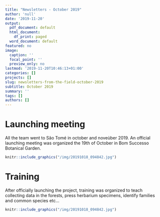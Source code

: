 ```yaml
---
title: "Newsletters - October 2019"
author: 'null'
date: '2019-11-20'
output:
  pdf_document: default
  html_document:
    df_print: paged
  word_document: default
featured: no
image:
  caption: ''
  focal_point: ''
  preview_only: no
lastmod: '2019-11-20T10:46:13+01:00'
categories: []
projects: []
slug: newsletters-from-the-field-october-2019
subtitle: October 2019
summary: ''
tags: []
authors: []
---
```


# Launching meeting

All the team went to São Tomé in october and noveùber 2019. An official launching meeting was organized the 19th of October in Bom Successo Botanical Garden.

```r
knitr::include_graphics("/img/20191018_094842.jpg")
```


# Training

After officially launching the project, training was organized to teach collecting data in the forests, press herbarium specimens, identify families and common species etc...


```r
knitr::include_graphics("/img/20191018_094842.jpg")
```



